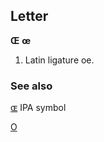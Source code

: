 ==Letter==
'''Œ'''  '''œ'''

#Latin ligature oe.

===See also===
[[ɶ]] IPA symbol

[[Category:Latin letters|O]]